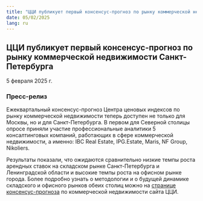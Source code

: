 ```yaml
---
title: "ЦЦИ публикует первый консенсус-прогноз по рынку коммерческой недвижимости Санкт-Петербурга"
date: 05/02/2025
lang: ru
---
```


## ЦЦИ публикует первый консенсус-прогноз по рынку коммерческой недвижимости Санкт-Петербурга

5 февраля 2025 г.

### Пресс-релиз

Ежеквартальный консенсус-прогноз Центра ценовых индексов по рынку коммерческой недвижимости теперь доступен не только для Москвы, но и для Санкт-Петербурга. В первом для Северной столицы опросе приняли участие профессиональные аналитики 5 консалтинговых компаний, работающих в сфере коммерческой недвижимости, а именно: IBC Real Estate, IPG.Estate, Maris, NF Group, Nikoliers. 

Результаты показали, что ожидаются сравнительно низкие темпы роста арендных ставок на складском рынке Санкт-Петербурга и Ленинградской области и высокие темпы роста на офисном рынке города. Более подробно узнать о методологии и о будущей динамике складского и офисного рынков обеих столиц можно на [странице консенсус-прогноза](https://pbc-index.ru/forecasts/forecast-real-estate.html) по коммерческой недвижимости сайта ЦЦИ.

